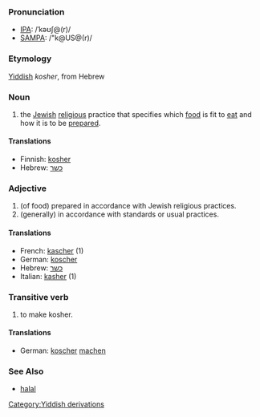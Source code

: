 ===Pronunciation===
*[[w:IPA|IPA]]: /ˈkəʊʃ@(r)/
*[[w:SAMPA|SAMPA]]: /"k@US@(r)/

===Etymology===
[[Yiddish]] ''kosher'', from Hebrew

=== Noun ===

# the [[Jew]]ish [[religion|religious]] practice that specifies which [[food]] is fit to [[eat]] and how it is to be [[prepare]]d.

====Translations====

*Finnish: [[kosher]]
*Hebrew: [[כשר]]

===Adjective===

# (of food) prepared in accordance with Jewish religious practices.
# (generally) in accordance with standards or usual practices.

====Translations====

*French: [[kascher]] (1) 
*German: [[koscher]]
*Hebrew: [[כשר]]
*Italian: [[kasher]] (1)

===Transitive verb===

# to make kosher.

====Translations====

*German: [[koscher]] [[machen]]

=== See Also ===
*[[halal]]
[[Category:Yiddish derivations]]